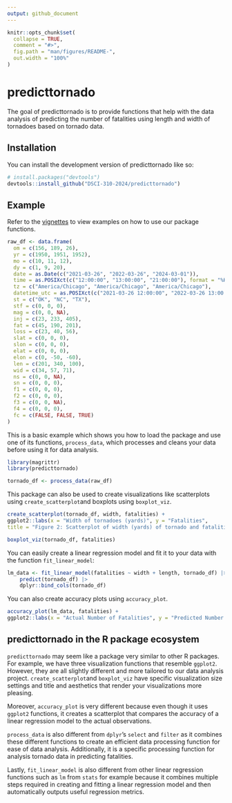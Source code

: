 ```yaml
---
output: github_document
---
```


<!-- README.md is generated from README.Rmd. Please edit that file -->

```r
knitr::opts_chunk$set(
  collapse = TRUE,
  comment = "#>",
  fig.path = "man/figures/README-",
  out.width = "100%"
)
```

# predicttornado

<!-- badges: start -->
<!-- badges: end -->

The goal of predicttornado is to provide functions that help with the data analysis of predicting the number of fatalities using length and width of tornadoes based on tornado data. 

## Installation

You can install the development version of predicttornado like so:

``` r
# install.packages("devtools")
devtools::install_github("DSCI-310-2024/predicttornado")
```

## Example

Refer to the [vignettes](https://github.com/DSCI-310-2024/predicttornado/blob/main/vignettes/predicttornado-vignette.Rmd) to view examples on how to use our package functions. 

```r
raw_df <- data.frame(
  om = c(156, 189, 26), 
  yr = c(1950, 1951, 1952), 
  mo = c(10, 11, 12), 
  dy = c(1, 9, 20), 
  date = as.Date(c("2021-03-26", "2022-03-26", "2024-03-01")),
  time = as.POSIXct(c("12:00:00", "13:00:00", "21:00:00"), format = "%H:%M:%S"),
  tz = c("America/Chicago", "America/Chicago", "America/Chicago"),
  datetime_utc = as.POSIXct(c("2021-03-26 12:00:00", "2022-03-26 13:00:00", "2024-03-01 21:00:00")),
  st = c("OK", "NC", "TX"),
  stf = c(0, 0, 0), 
  mag = c(0, 0, NA), 
  inj = c(23, 233, 405), 
  fat = c(45, 190, 201), 
  loss = c(23, 40, 56), 
  slat = c(0, 0, 0), 
  slon = c(0, 0, 0), 
  elat = c(0, 0, 0), 
  elon = c(0, -50, -60), 
  len = c(201, 340, 100), 
  wid = c(34, 57, 71), 
  ns = c(0, 0, NA), 
  sn = c(0, 0, 0), 
  f1 = c(0, 0, 0), 
  f2 = c(0, 0, 0), 
  f3 = c(0, 0, NA), 
  f4 = c(0, 0, 0), 
  fc = c(FALSE, FALSE, TRUE)
)
```

This is a basic example which shows you how to load the package and use one of its functions, `process_data`, which processes and cleans your data before using it for data analysis. 

```r
library(magrittr)
library(predicttornado)

tornado_df <- process_data(raw_df)
```

This package can also be used to create visualizations like scatterplots using `create_scatterplot`and boxplots using `boxplot_viz`. 

```r
create_scatterplot(tornado_df, width, fatalities) + 
ggplot2::labs(x = "Width of tornadoes (yards)", y = "Fatalities", 
title = "Figure 2: Scatterplot of width (yards) of tornado and fatalities")
```

```r
boxplot_viz(tornado_df, fatalities)
```

You can easily create a linear regression model and fit it to your data with the function `fit_linear_model`: 

```r
lm_data <- fit_linear_model(fatalities ~ width + length, tornado_df) |>
    predict(tornado_df) |>
    dplyr::bind_cols(tornado_df)
```

You can also create accuracy plots using `accuracy_plot`. 

```r
accuracy_plot(lm_data, fatalities) + 
ggplot2::labs(x = "Actual Number of Fatalities", y = "Predicted Number of Fatalities")
```

## predicttornado in the R package ecosystem 

`predicttornado` may seem like a package very similar to other R packages. For example, we have three visualization functions that resemble `ggplot2`. However, they are all slightly different and more tailored to our data analysis project.  `create_scatterplot`and `boxplot_viz` have specific visualization size settings and title and aesthetics that render your visualizations more pleasing. 

Moreover, `accuracy_plot` is very different because even though it uses `ggplot2` functions, it creates a scatterplot that compares the accuracy of a linear regression model to the actual observations. 

`process_data` is also different from `dplyr`'s `select` and `filter` as it combines these different functions to create an efficient data processing function for ease of data analysis. Additionally, it is a specific processing function for analysis tornado data in predicting fatalities. 

Lastly, `fit_linear_model` is also different from other linear regression functions such as `lm` from `stats` for example because it combines multiple steps required in creating and fitting a linear regression model and then automatically outputs useful regression metrics. 

 
